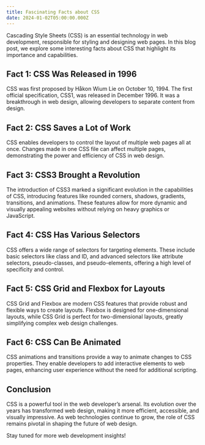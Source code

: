 ```yaml
---
title: Fascinating Facts about CSS
date: 2024-01-02T05:00:00.000Z
---
```


Cascading Style Sheets (CSS) is an essential technology in web development, responsible for styling and designing web pages. In this blog post, we explore some interesting facts about CSS that highlight its importance and capabilities.

## Fact 1: CSS Was Released in 1996

CSS was first proposed by Håkon Wium Lie on October 10, 1994. The first official specification, CSS1, was released in December 1996. It was a breakthrough in web design, allowing developers to separate content from design.

## Fact 2: CSS Saves a Lot of Work

CSS enables developers to control the layout of multiple web pages all at once. Changes made in one CSS file can affect multiple pages, demonstrating the power and efficiency of CSS in web design.

## Fact 3: CSS3 Brought a Revolution

The introduction of CSS3 marked a significant evolution in the capabilities of CSS, introducing features like rounded corners, shadows, gradients, transitions, and animations. These features allow for more dynamic and visually appealing websites without relying on heavy graphics or JavaScript.

## Fact 4: CSS Has Various Selectors

CSS offers a wide range of selectors for targeting elements. These include basic selectors like class and ID, and advanced selectors like attribute selectors, pseudo-classes, and pseudo-elements, offering a high level of specificity and control.

## Fact 5: CSS Grid and Flexbox for Layouts

CSS Grid and Flexbox are modern CSS features that provide robust and flexible ways to create layouts. Flexbox is designed for one-dimensional layouts, while CSS Grid is perfect for two-dimensional layouts, greatly simplifying complex web design challenges.

## Fact 6: CSS Can Be Animated

CSS animations and transitions provide a way to animate changes to CSS properties. They enable developers to add interactive elements to web pages, enhancing user experience without the need for additional scripting.

## Conclusion

CSS is a powerful tool in the web developer’s arsenal. Its evolution over the years has transformed web design, making it more efficient, accessible, and visually impressive. As web technologies continue to grow, the role of CSS remains pivotal in shaping the future of web design.

Stay tuned for more web development insights!
